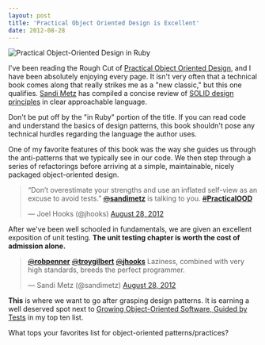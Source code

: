 ```yaml
---
layout: post
title: 'Practical Object Oriented Design is Excellent'
date: 2012-08-28
---
```


![Practical Object-Oriented Design in Ruby](https://res.cloudinary.com/joelhooks-com/image/upload/v1646023534/images/pood.jpeg)

I've been reading the Rough Cut of [Practical Object Oriented Design](https://www.amazon.com/exec/obidos/ASIN/0321721330/joehoobuiblo-20/ref=nosim/), and I have been absolutely enjoying every page. It isn't very often that a technical book comes along that really strikes me as a "new classic," but this one qualifies. [Sandi Metz](https://twitter.com/sandimetz) has compiled a concise review of [SOLID design principles](https://butunclebob.com/ArticleS.UncleBob.PrinciplesOfOod) in clear approachable language.

Don't be put off by the "in Ruby" portion of the title. If you can read code and understand the basics of design patterns, this book shouldn't pose any technical hurdles regarding the language the author uses.

One of my favorite features of this book was the way she guides us through the anti-patterns that we typically see in our code. We then step through a series of refactorings before arriving at a simple, maintainable, nicely packaged object-oriented design.

<blockquote class="twitter-tweet tw-align-center"><p>“Don’t overestimate your strengths and use an inflated self-view as an excuse to avoid tests.” <a href="https://twitter.com/sandimetz"><s>@</s><b>sandimetz</b></a> is talking to you. <a href="https://twitter.com/search/?q=%23PracticalOOD"><s>#</s><b>PracticalOOD</b></a></p>&mdash; Joel Hooks (@jhooks) <a href="https://twitter.com/jhooks/status/240446750157070336" data-datetime="2012-08-28T13:52:27+00:00">August 28, 2012</a></blockquote>
<script src="//platform.twitter.com/widgets.js" charset="utf-8"></script>

After we've been well schooled in fundamentals, we are given an excellent exposition of unit testing. **The unit testing chapter is worth the cost of admission alone.**

<blockquote class="twitter-tweet tw-align-center" data-in-reply-to="240464842845208576"><p><a href="https://twitter.com/robpenner"><s>@</s><b>robpenner</b></a> <a href="https://twitter.com/troygilbert"><s>@</s><b>troygilbert</b></a> <a href="https://twitter.com/jhooks"><s>@</s><b>jhooks</b></a> Laziness, combined with very high standards, breeds the perfect programmer.</p>&mdash; Sandi Metz (@sandimetz) <a href="https://twitter.com/sandimetz/status/240472922702086144" data-datetime="2012-08-28T15:36:27+00:00">August 28, 2012</a></blockquote>

**This** is where we want to go after grasping design patterns. It is earning a well deserved spot next to [Growing Object-Oriented Software, Guided by Tests](https://www.amazon.com/exec/obidos/ASIN/0321503627/joehoobuiblo-20/ref=nosim/) in my top ten list.

What tops your favorites list for object-oriented patterns/practices?
